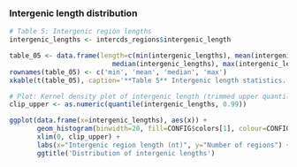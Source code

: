 ### Intergenic length distribution

```r
# Table 5: Intergenic region lengths
intergenic_lengths <- intercds_regions$intergenic_length

table_05 <- data.frame(length=c(min(intergenic_lengths), mean(intergenic_lengths),
                          median(intergenic_lengths), max(intergenic_lengths)))
rownames(table_05) <- c('min', 'mean', 'median', 'max')
xkable(t(table_05), caption='**Table 5** Intergenic length statistics.')
```

```r
# Plot: Kernel density plot of intergenic length (trimmed upper quantile)
clip_upper <- as.numeric(quantile(intergenic_lengths, 0.99)) 

ggplot(data.frame(x=intergenic_lengths), aes(x)) + 
       geom_histogram(binwidth=20, fill=CONFIG$colors[1], colour=CONFIG$stroke, alpha=0.75) +
       xlim(0, clip_upper) +
       labs(x="Intergenic region length (nt)", y="Number of regions") +
       ggtitle('Distribution of intergenic lengths')
```
